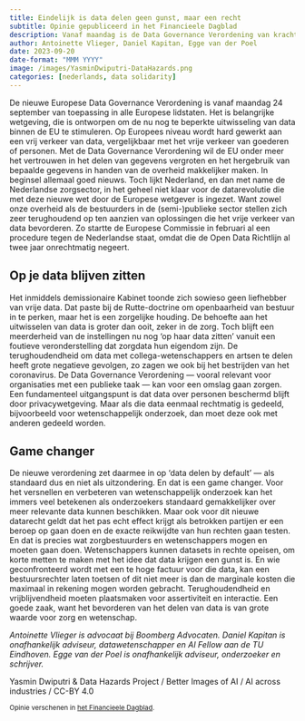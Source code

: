 ```yaml
---
title: Eindelijk is data delen geen gunst, maar een recht
subtitle: Opinie gepubliceerd in het Financieele Dagblad
description: Vanaf maandag is de Data Governance Verordening van kracht. Data delen, bijvoorbeeld onder wetenschappers, moet de standaard worden. Wetenschappers moeten zich assertief opstellen en desnoods hulp van de rechter inroepen.
author: Antoinette Vlieger, Daniel Kapitan, Egge van der Poel
date: 2023-09-20
date-format: "MMM YYYY"
image: /images/YasminDwiputri-DataHazards.png
categories: [nederlands, data solidarity]
---
```


De nieuwe Europese Data Governance Verordening is vanaf maandag 24 september van toepassing in alle Europese lidstaten. Het is belangrijke wetgeving, die is ontworpen om de nu nog te beperkte uitwisseling van data binnen de EU te stimuleren. Op Europees niveau wordt hard gewerkt aan een vrij verkeer van data, vergelijkbaar met het vrije verkeer van goederen of personen. Met de Data Governance Verordening wil de EU onder meer het vertrouwen in het delen van gegevens vergroten en het hergebruik van bepaalde gegevens in handen van de overheid makkelijker maken. In beginsel allemaal goed nieuws.
Toch lijkt Nederland, en dan met name de Nederlandse zorgsector, in het geheel niet klaar voor de datarevolutie die met deze nieuwe wet door de Europese wetgever is ingezet. Want zowel onze overheid als de bestuurders in de (semi-)publieke sector stellen zich zeer terughoudend op ten aanzien van oplossingen die het vrije verkeer van data bevorderen. Zo startte de Europese Commissie in februari al een procedure tegen de Nederlandse staat, omdat die de Open Data Richtlijn al twee jaar onrechtmatig negeert.


## Op je data blijven zitten

Het inmiddels demissionaire Kabinet toonde zich sowieso geen liefhebber van vrije data. Dat paste bij de Rutte-doctrine om openbaarheid van bestuur in te perken, maar het is een zorgelijke houding. De behoefte aan het uitwisselen van data is groter dan ooit, zeker in de zorg. Toch blijft een meerderheid van de instellingen nu nog ‘op haar data zitten’ vanuit een foutieve veronderstelling dat zorgdata hun eigendom zijn. De terughoudendheid om data met collega-wetenschappers en artsen te delen heeft grote negatieve gevolgen, zo zagen we ook bij het bestrijden van het coronavirus.
De Data Governance Verordening — vooral relevant voor organisaties met een publieke taak — kan voor een omslag gaan zorgen. Een fundamenteel uitgangspunt is dat data over personen beschermd blijft door privacywetgeving. Maar als die data eenmaal rechtmatig is gedeeld, bijvoorbeeld voor wetenschappelijk onderzoek, dan moet deze ook met anderen gedeeld worden.


## Game changer

De nieuwe verordening zet daarmee in op 'data delen by default' — als standaard dus en niet als uitzondering. En dat is een game changer. Voor het versnellen en verbeteren van wetenschappelijk onderzoek kan het immers veel betekenen als onderzoekers standaard gemakkelijker over meer relevante data kunnen beschikken.
Maar ook voor dit nieuwe datarecht geldt dat het pas echt effect krijgt als betrokken partijen er een beroep op gaan doen en de exacte reikwijdte van hun rechten gaan testen. En dat is precies wat zorgbestuurders en wetenschappers mogen en moeten gaan doen.
Wetenschappers kunnen datasets in rechte opeisen, om korte metten te maken met het idee dat data krijgen een gunst is. En wie geconfronteerd wordt met een te hoge factuur voor die data, kan een bestuursrechter laten toetsen of dit niet meer is dan de marginale kosten die maximaal in rekening mogen worden gebracht.
Terughoudendheid en vrijblijvendheid moeten plaatsmaken voor assertiviteit en interactie. Een goede zaak, want het bevorderen van het delen van data is van grote waarde voor zorg en wetenschap.

_Antoinette Vlieger is advocaat bij Boomberg Advocaten. Daniel Kapitan is onafhankelijk adviseur, datawetenschapper en AI Fellow aan de TU Eindhoven. Egge van der Poel is onafhankelijk adviseur, onderzoeker en schrijver._

Yasmin Dwiputri & Data Hazards Project / Better Images of AI / AI across industries / CC-BY 4.0

<small class="text-muted">Opinie verschenen in <a href=https://edata.nl/2022/02/01/column-dromen-over-open-data-en-algoritmes/>het Financieele Dagblad</a>.</small>